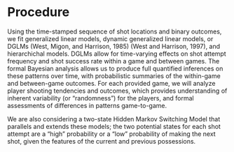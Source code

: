 # Procedure {#proc}

Using the time-stamped sequence of shot locations and binary outcomes, we fit generalized linear models, dynamic generalized linear models, or DGLMs (West, Migon, and Harrison, 1985) (West and Harrison, 1997), and hierarchichal models. DGLMs allow for time-varying effects on shot attempt frequency and shot success rate within a game and between games. The formal Bayesian analysis allows us to produce full quantified inferences on these patterns over time, with probabilistic summaries of the within-game and between-game outcomes. For each provided game, we will analyze player shooting tendencies and outcomes, which provides understanding of inherent variability (or "randomness") for the players, and formal assessments of differences in patterns game-to-game.

We are also considering a two-state Hidden Markov Switching Model that parallels and extends these models; the two potential states for each shot attempt are a "high" probability or a "low" probability of making the next shot, given the features of the current and previous possessions.

